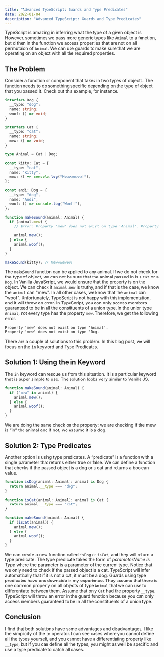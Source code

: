 ```yaml
---
title: "Advanced TypeScript: Guards and Type Predicates"
date: 2022-01-04
description: "Advanced TypeScript: Guards and Type Predicates"
---
```


TypeScript is amazing in inferring what the type of a given object is. However, sometimes we pass more generic types like `Animal` to a function, but d then in the function we access properties that are not on all permutaion of `Animal`. We can use guards to make sure that we are operating on an object with all the required properties.

## The Problem

Consider a function or component that takes in two types of objects. The function needs to do something specific depending on the type of object that you passed it.
Check out this example, for instance.

```ts
interface Dog {
  __type: "dog";
  name: string;
  woof: () => void;
}

interface Cat {
  __type: "cat";
  name: string;
  mew: () => void;
}

type Animal = Cat | Dog;

const kitty: Cat = {
  __type: "cat",
  name: "Kitty",
  mew: () => console.log("Mewwwewew!"),
};

const andi: Dog = {
  __type: "dog",
  name: "Andi",
  woof: () => console.log("Woof!"),
};

function makeSound(animal: Animal) {
  if (animal.mew) {
    // Error: Property 'mew' does not exist on type 'Animal'. Property 'mew' does not exist on type 'Dog.

    animal.mew();
  } else {
    animal.woof();
  }
}

makeSound(kitty); // Mewwwewew!
```

The `makeSound` function can be applied to any animal. If we do not check for the type of object, we can not be sure that the animal passed in is a `Cat` or a `Dog`. In Vanilla JavaScript, we would ensure that the property is on the object. We can check it `animal.mew` is truthy, and if that is the case, we know the `animal` can "mew".
In all other cases, we know that the `animal` can "woof".
Unfortunately, TypeScript is not happy with this implementation, and it will throw an error. In TypeScript, you can only access members guaranteed to be in all the constituents of a union type. In the union type `Animal`, not every type has the property `mew`. Therefore, we get the following error.

```txt
Property 'mew' does not exist on type 'Animal'.
Property 'mew' does not exist on type 'Dog.
```

There are a couple of solutions to this problem. In this blog post, we will focus on the `in` keyword and Type Predicates.

## Solution 1: Using the in Keyword

The `in` keyword can rescue us from this situation. It is a particular keyword that is super simple to use. The solution looks very similar to Vanilla JS.

```ts
function makeSound(animal: Animal) {
  if ("mew" in animal) {
    animal.mew();
  } else {
    animal.woof();
  }
}
```

We are doing the same check on the property: we are checking if the mew is “in” the animal and if not, we assume it is a dog.

## Solution 2: Type Predicates

Another option is using type predicates. A “predicate” is a function with a single parameter that returns either true or false. We can define a function that checks if the passed object is a dog or a cat and returns a boolean value.

```ts
function isDog(animal: Animal): animal is Dog {
  return animal.__type === "dog";
}

function isCat(animal: Animal): animal is Cat {
  return animal.__type === "cat";
}

function makeSound(animal: Animal) {
  if (isCat(animal)) {
    animal.mew();
  } else {
    animal.woof();
  }
}
```

We can create a new function called `isDog` or `isCat`, and they will return a type predicate. The type predicate takes the form of _parameterName is Type_ where the parameter is a parameter of the current type. Notice that we only need to check if the passed object is a cat. TypeScript will infer automatically that if it is not a cat, it must be a dog. Guards using type predicates have one downside in my experience. They assume that there is one common property on all objects of type `Animal` that we can use to differentiate between them.
Assume that only `Cat` had the property `__type`. TypeScript will throw an error in the guard function because you can only access members guaranteed to be in all the constituents of a union type.

## Conclusion

I find that both solutions have some advantages and disadvantages. I like the simplicity of the `in` operator. I can see cases where you cannot define all the types yourself, and you cannot have a differentiating property like `__type`, but if you can define all the types, you might as well be specific and use a type predicate to catch all cases.
